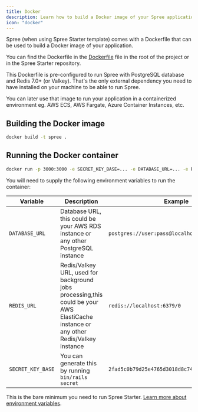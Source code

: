 ```yaml
---
title: Docker
description: Learn how to build a Docker image of your Spree application.
icon: "docker"
---
```


Spree (when using Spree Starter template) comes with a Dockerfile that can be used to build a Docker image of your application.

You can find the Dockerfile in the [Dockerfile](https://github.com/spree/spree_starter/blob/main/Dockerfile) file in the root of the project or in the Spree Starter repository.

This Dockerfile is pre-configured to run Spree with PostgreSQL database and Redis 7.0+ (or Valkey). That's the only external dependency you need to have installed on your machine to be able to run Spree.

You can later use that image to run your application in a containerized environment eg. AWS ECS, AWS Fargate, Azure Container Instances, etc.

## Building the Docker image

```bash
docker build -t spree .
```

## Running the Docker container

```bash
docker run -p 3000:3000 -e SECRET_KEY_BASE=... -e DATABASE_URL=... -e REDIS_URL=... spree
```

You will need to supply the following environment variables to run the container:

| Variable | Description | Example |
| --- | --- | --- |
| `DATABASE_URL` | Database URL, this could be your AWS RDS instance or any other PostgreSQL instance | `postgres://user:pass@localhost:5432/spree` |
| `REDIS_URL` | Redis/Valkey URL, used for background jobs processing,this could be your AWS ElastiCache instance or any other Redis/Valkey instance | `redis://localhost:6379/0` |
| `SECRET_KEY_BASE` | You can generate this by running `bin/rails secret` | `2fad5c0b79d25e4765d3018d8c740f8c3a665f0e5c...` |

This is the bare minimum you need to run Spree Starter. [Learn more about environment variables](/developer/deployment/environment_variables).
